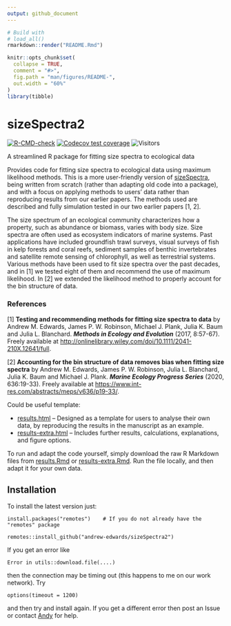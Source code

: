 ```yaml
---
output: github_document
---
```


<!-- README.md is generated from README.Rmd. Please edit that file. -->

```r
# Build with
# load_all()
rmarkdown::render("README.Rmd")
```
<!-- which builds the .html that can be viewed locally (but isn't pushed to GitHub;
GitHub uses README.md to make the page you see on GitHub). See pacea if want to
save figures.
-->

```r
knitr::opts_chunk$set(
  collapse = TRUE,
  comment = "#>",
  fig.path = "man/figures/README-",
  out.width = "60%"
)
library(tibble)
```

# sizeSpectra2

<!-- badges: start -->
[![R-CMD-check](https://github.com/andrew-edwards/sizeSpectra2/actions/workflows/R-CMD-check.yaml/badge.svg)](https://github.com/andrew-edwards/sizeSpectra2/actions/workflows/R-CMD-check.yaml)
[![Codecov test coverage](https://codecov.io/gh/andrew-edwards/sizeSpectra2/branch/main/graph/badge.svg)](https://app.codecov.io/gh/andrew-edwards/sizeSpectra2?branch=main)
![Visitors](https://api.visitorbadge.io/api/visitors?path=https%3A%2F%2Fgithub.com%2Fandrew-edwards%2FsizeSpectra2&label=VISITORS&countColor=%23263759&style=flat&labelStyle=lower)
<!-- badges: end -->

A streamlined R package for fitting size spectra to ecological data

Provides code for fitting size spectra to ecological data using maximum
likelihood methods. This is a more user-friendly version of [sizeSpectra](https://github.com/andrew-edwards/sizeSpectra), being
written from scratch (rather than adapting old code into a package), and with a
focus on applying methods to users' data rather than reproducing results from
our earlier papers. The methods used are described and fully simulation tested
in our two earlier papers [1, 2].

The size spectrum of an ecological community characterizes how a property, such as abundance or biomass, varies with body size. Size spectra are often used as ecosystem indicators of marine systems. Past applications have included groundfish trawl surveys, visual surveys of fish in kelp forests and coral reefs, sediment samples of benthic invertebrates and satellite remote sensing of chlorophyll, as well as terrestrial systems. Various methods have been used to fit size spectra over the past decades, and in [1] we tested eight of them and recommend the use of maximum likelihood. In [2] we extended the likelihood method to properly account for the bin structure of data.


### References

[1] **Testing and recommending methods for fitting size spectra to data** by Andrew M. Edwards, James P. W. Robinson, Michael J. Plank, Julia K. Baum and Julia L. Blanchard. ***Methods in Ecology and Evolution*** (2017, 8:57-67). Freely available at <http://onlinelibrary.wiley.com/doi/10.1111/2041-210X.12641/full>.

[2] **Accounting for the bin structure of data removes bias when fitting size spectra** by Andrew M. Edwards, James P. W. Robinson, Julia L. Blanchard, Julia K. Baum and Michael J. Plank. ***Marine Ecology Progress Series*** (2020, 636:19-33). Freely available at <https://www.int-res.com/abstracts/meps/v636/p19-33/>.

Could be useful template:

* [results.html](http://htmlpreview.github.io/?https://github.com/andrew-edwards/hdiAnalysis/blob/main/vignettes/results.html)
  -- Designed as a template for users to analyse their own data, by reproducing the results in
  the manuscript as an example.
* [results-extra.html](http://htmlpreview.github.io/?https://github.com/andrew-edwards/hdiAnalysis/blob/main/vignettes/results-extra.html)
  -- Includes further results, calculations, explanations, and figure options.

To run and adapt the code yourself, simply download the raw R Markdown files
from
[results.Rmd](https://github.com/andrew-edwards/hdiAnalysis/blob/main/vignettes/results.Rmd)
or [results-extra.Rmd](https://github.com/andrew-edwards/hdiAnalysis/blob/main/vignettes/results-extra.Rmd).
Run the file locally, and then adapt it for your own data.

## Installation

To install the latest version just:

```
install.packages("remotes")    # If you do not already have the "remotes" package

remotes::install_github("andrew-edwards/sizeSpectra2")
```

If you get an error like
```
Error in utils::download.file(....)
```
then the connection may be timing out (this happens to me on our work network). Try

```
options(timeout = 1200)
```
and then try and install again. If you get a different error then post an Issue
or contact <a href="mailto:andrew.edwards@dfo-mpo.gc.ca">Andy</a> for help.
